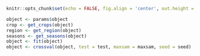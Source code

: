 ```r
knitr::opts_chunk$set(echo = FALSE, fig.align = 'center', out.height = "100%", out.width = "100%")

object <- params$object
crop <- get_crops(object)
region <- get_region(object)
seasons <- get_seasons(object)
object <- fit(object)
object <- crossval(object, test = test, maxsam = maxsam, seed = seed)
```
